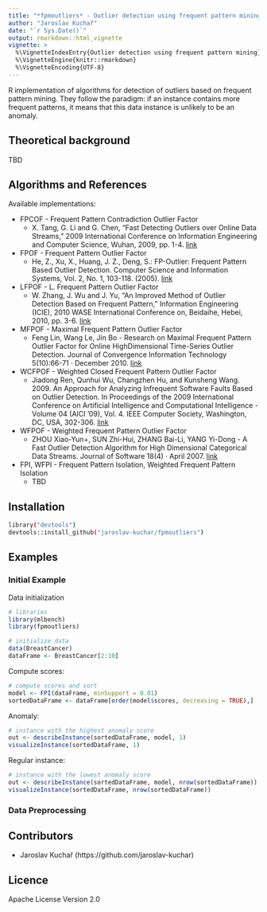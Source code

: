 ```yaml
---
title: "*fpmoutliers* - Outlier detection using frequent pattern mining"
author: "Jaroslav Kuchař"
date: "`r Sys.Date()`"
output: rmarkdown::html_vignette
vignette: >
  %\VignetteIndexEntry{Outlier detection using frequent pattern mining}
  %\VignetteEngine{knitr::rmarkdown}
  %\VignetteEncoding{UTF-8}
---
```


R implementation of algorithms for detection of outliers based on frequent pattern mining. They follow the paradigm: if an instance contains more frequent patterns, it means that this data instance is unlikely to be an anomaly.

## Theoretical background

TBD

## Algorithms and References

Available implementations:

  - FPCOF - Frequent Pattern Contradiction Outlier Factor
    * X. Tang, G. Li and G. Chen, "Fast Detecting Outliers over Online Data Streams," 2009 International Conference on Information Engineering and Computer Science, Wuhan, 2009, pp. 1-4. [link](http://ieeexplore.ieee.org/abstract/document/5363123/)
  - FPOF - Frequent Pattern Outlier Factor
    * He, Z., Xu, X., Huang, J. Z., Deng, S.: FP-Outlier: Frequent Pattern Based Outlier Detection. Computer Science and Information Systems, Vol. 2, No. 1, 103-118. (2005). [link](http://www.comsis.org/archive.php?show=pprnnn-2106)
  - LFPOF - L. Frequent Pattern Outlier Factor
    * W. Zhang, J. Wu and J. Yu, "An Improved Method of Outlier Detection Based on Frequent Pattern," Information Engineering (ICIE), 2010 WASE International Conference on, Beidaihe, Hebei, 2010, pp. 3-6. [link](http://ieeexplore.ieee.org/document/5571194/)
  - MFPOF - Maximal Frequent Pattern Outlier Factor
    * Feng Lin, Wang Le, Jin Bo - Research on Maximal Frequent Pattern Outlier Factor for Online HighDimensional Time-Series Outlier Detection. Journal of Convergence Information Technology 5(10):66-71 · December 2010. [link](http://citeseerx.ist.psu.edu/viewdoc/summary?doi=10.1.1.592.2752)
  - WCFPOF - Weighted Closed Frequent Pattern Outlier Factor
    * Jiadong Ren, Qunhui Wu, Changzhen Hu, and Kunsheng Wang. 2009. An Approach for Analyzing Infrequent Software Faults Based on Outlier Detection. In Proceedings of the 2009 International Conference on Artificial Intelligence and Computational Intelligence - Volume 04 (AICI '09), Vol. 4. IEEE Computer Society, Washington, DC, USA, 302-306. [link](http://dl.acm.org/citation.cfm?id=1723929)
  - WFPOF - Weighted Frequent Pattern Outlier Factor
    * ZHOU Xiao-Yun+, SUN Zhi-Hui, ZHANG Bai-Li, YANG Yi-Dong - A Fast Outlier Detection Algorithm for High Dimensional Categorical Data Streams. Journal of Software 18(4) · April 2007. [link](http://en.cnki.com.cn/Article_en/CJFDTOTAL-RJXB200704015.htm)
  - FPI, WFPI - Frequent Pattern Isolation, Weighted Frequent Pattern Isolation
    * TBD

## Installation

```bash
library("devtools")
devtools::install_github("jaroslav-kuchar/fpmoutliers")
```

## Examples

### Initial Example

Data initialization
```r
# libraries
library(mlbench)
library(fpmoutliers)

# initialize data
data(BreastCancer)
dataFrame <- BreastCancer[2:10]
```

Compute scores:
```r
# compute scores and sort
model <- FPI(dataFrame, minSupport = 0.01)
sortedDataFrame <- dataFrame[order(model$scores, decreasing = TRUE),]
```

Anomaly:
```r
# instance with the highest anomaly score
out <- describeInstance(sortedDataFrame, model, 1)
visualizeInstance(sortedDataFrame, 1)
```

Regular instance:
```r
# instance with the lowest anomaly score
out <- describeInstance(sortedDataFrame, model, nrow(sortedDataFrame))
visualizeInstance(sortedDataFrame, nrow(sortedDataFrame))
```

### Data Preprocessing

## Contributors

- Jaroslav Kuchař (https://github.com/jaroslav-kuchar)

## Licence

Apache License Version 2.0
